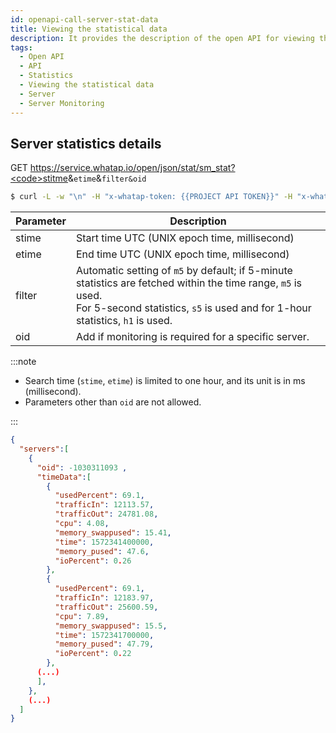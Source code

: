 ```yaml
---
id: openapi-call-server-stat-data
title: Viewing the statistical data
description: It provides the description of the open API for viewing the statistical data (Server).
tags:
  - Open API
  - API
  - Statistics
  - Viewing the statistical data
  - Server
  - Server Monitoring
---
```


## Server statistics details

<span class='apitype'>GET</span> https://service.whatap.io/open/json/stat/sm_stat?<code>stitme</code>&<code>etime</code>&<code>filter</code><code>&oid</code>

```bash title='command'
$ curl -L -w "\n" -H "x-whatap-token: {{PROJECT API TOKEN}}" -H "x-whatap-pcode: {{projectCode}}" "https://service.whatap.io/open/json/stat/sm_stat?stime=startUTC&etime=endUTC&filter=m5&oid=0"
```

| Parameter | Description                                                                                                                                                                                       |
| --------- | ------------------------------------------------------------------------------------------------------------------------------------------------------------------------------------------------- |
| stime     | Start time UTC (UNIX epoch time, millisecond)                                                                                                                                                     |
| etime     | End time UTC (UNIX epoch time, millisecond)                                                                                                                                                       |
| filter    | Automatic setting of `m5` by default; if 5-minute statistics are fetched within the time range, `m5` is used. <br/>For 5-second statistics, `s5` is used and for 1-hour statistics, `h1` is used. |
| oid       | Add if monitoring is required for a specific server.                                                                                                                                              |

:::note

- Search time (`stime`, `etime`) is limited to one hour, and its unit is in ms (millisecond).
- Parameters other than `oid` are not allowed.

:::

```json title='response'
{
  "servers":[
    {
      "oid": -1030311093 ,
      "timeData":[
        {
          "usedPercent": 69.1,
          "trafficIn": 12113.57,
          "trafficOut": 24781.08,
          "cpu": 4.08,
          "memory_swappused": 15.41,
          "time": 1572341400000,
          "memory_pused": 47.6,
          "ioPercent": 0.26
        },
        {
          "usedPercent": 69.1,
          "trafficIn": 12183.97,
          "trafficOut": 25600.59,
          "cpu": 7.89,
          "memory_swappused": 15.5,
          "time": 1572341700000,
          "memory_pused": 47.79,
          "ioPercent": 0.22
        },
      (...)
      ],
    },
    (...)
  ]
}
```
